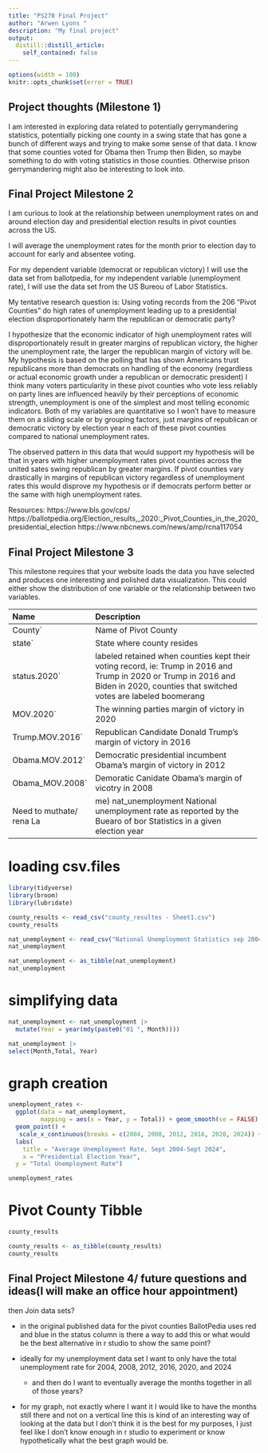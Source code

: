 ```yaml
---
title: "PS270 Final Project"
author: "Arwen Lyons "
description: "My final project"
output:
  distill::distill_article:
    self_contained: false
---
```


```r
options(width = 100)
knitr::opts_chunk$set(error = TRUE)
```

## Project thoughts (Milestone 1)

I am interested in exploring data related to potentially gerrymandering statistics, potentially picking one county in a swing state that has gone a bunch of different ways and trying to make some sense of that data. I know that some counties voted for Obama then Trump then Biden, so maybe something to do with voting statistics in those counties. Otherwise prison gerrymandering might also be interesting to look into. 


## Final Project Milestone 2

I am curious to look at the relationship between unemployment rates on and around election day and presidential election results in pivot counties across the US. 

I will average the unemployment rates for the month prior to election day to account for early and absentee voting. 

For my dependent variable (democrat or republican victory) I will use the data set from ballotpedia, for my independent variable (unemployment rate), I will use the data set from the US Bureou of Labor Statistics. 

My tentative research question is: Using voting records from the 206 "Pivot Counties" do high rates of unemployment leading up to a presidential election disproportionately harm the republican or democratic party? 

I hypothesize that the economic indicator of high unemployment rates will disproportionately result in greater margins of republican victory, the higher the unemployment rate, the larger the republican margin of victory will be. My hypothesis is based on the polling that has shown Americans trust republicans more than democrats on handling of the economy (regardless or actual economic growth under a republican or democratic president) I think many voters particularity in these pivot counties who vote less reliably on party lines are influenced heavily by their perceptions of economic strength, unemployment is one of the simplest and most telling economic indicators. Both of my variables are quantitative so I won't have to measure them on a sliding scale or by grouping factors, just margins of republican or democratic victory by election year n each of these pivot counties compared to national unemployment rates. 

The observed pattern in this data that would support my hypothesis will be that in years with higher unemployment rates pivot counties across the united sates swing republican by greater margins. If pivot counties vary drastically in margins of republican victory regardless of unemployment rates this would disprove my hypothesis or if democrats perform better or the same with high unemployment rates. 

Resources:
https://www.bls.gov/cps/
https://ballotpedia.org/Election_results,_2020:_Pivot_Counties_in_the_2020_presidential_election
https://www.nbcnews.com/news/amp/rcna117054


## Final Project Milestone 3
This milestone requires that your website loads the data you have selected and produces one interesting and polished data visualization. This could either show the distribution of one variable or the relationship between two variables.

 -------------------- ----------------------------------------------------------
 Name                 Description
 -------------------- ----------------------------------------------------------
`County`              Name of Pivot County 

`state`               State where county resides

`status.2020`         labeled retained when counties kept their voting record,
                      ie: Trump in 2016 and Trump in 2020 or Trump in 2016 and 
                      Biden in 2020, counties that switched votes are labeled
                      boomerang

`MOV.2020`            The winning parties margin of victory in 2020

`Trump.MOV.2016`      Republican Candidate Donald Trump's margin of victory in
                      2016

`Obama.MOV.2012`      Democratic presidential incumbent Obama's margin of 
                      victory in 2012

`Obama_MOV.2008`      Demoratic Canidate Obama's margin of vicotry in 2008


(Need to muthate/ rename) nat_unemployment    National unemployment rate as reported by the Buearo of
                    Labor Statistics in a given election year
 ------------------------------------------------------------------------------
 
# loading csv.files
```r
library(tidyverse)
library(broom)
library(lubridate)

county_results <- read_csv("county_resultes - Sheet1.csv")
county_results

nat_unemployment <- read_csv("National Unemployment Statistics sep 2004 - sept 2024 - Sheet1.csv")
nat_unemployment


```



```r
nat_unemployment <- as_tibble(nat_unemployment)
nat_unemployment
```

# simplifying data
```r

nat_unemployment <- nat_unemployment |>
  mutate(Year = year(mdy(paste0("01 ", Month))))

nat_unemployment |>
select(Month,Total, Year)

```
# graph creation
```r
unemployment_rates <- 
  ggplot(data = nat_unemployment,
         mapping = aes(x = Year, y = Total)) + geom_smooth(se = FALSE) +
  geom_point() + 
   scale_x_continuous(breaks = c(2004, 2008, 2012, 2016, 2020, 2024)) +
  labs(
    title = "Average Unemployment Rate, Sept 2004-Sept 2024",
    x = "Presidential Election Year",
  y = "Total Unemployment Rate")

unemployment_rates

```


# Pivot County Tibble
```r
county_results

county_results <- as_tibble(county_results) 
county_results
```



## Final Project Milestone 4/ future questions and ideas(I will make an office hour appointment)

then Join data sets?

- in the original published data for the pivot counties BallotPedia uses red and blue in the status column is there a way to add this or what would be the best alternative in r studio to show the same point?

- ideally for my unemployment data set I want to only have the total unemployment rate for 2004, 2008, 2012, 2016, 2020, and 2024 
  - and then do I want to eventually average the months together in all of those years? 

- for my graph, not exactly where I want it I would like to have the months still there and not on a vertical line this is kind of an interesting way of looking at the data but I don't think it is the best for my purposes, I just feel like I don't know enough in r studio to experiment or know hypothetically what the best graph would be.



